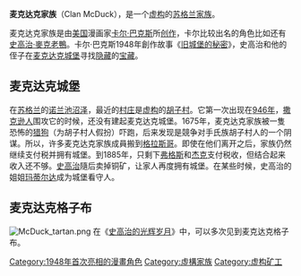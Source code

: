 {{unreferenced|time=2014-11-21T11:16:24+00:00}}
'''麦克达克家族'''（Clan McDuck），是一个[[虚构|虚构]]的[[苏格兰|苏格兰]][[家族|家族]]。

麦克达克家族是由[[美国|美国]]漫画家[[卡尔·巴克斯|卡尔·巴克斯]]所[[创作|创作]]，卡尔比较出名的角色比如还有[[史高治·麥克老鴨|史高治·麥克老鴨]]。卡尔·巴克斯1948年創作故事《[[旧城堡的秘密|旧城堡的秘密]]》，史高治和他的侄子在[[麦克达克城堡|麦克达克城堡]]寻找[[隐藏|隐藏]]的[[宝藏|宝藏]]。

== 麦克达克城堡 ==


在[[苏格兰|苏格兰]]的[[诺兰池|诺兰池]][[沼泽|沼泽]]，最近的[[村庄|村庄]]是[[虚构|虚构]]的[[胡子村|胡子村]]。它第一次出现在[[946年|946年]]，[[撒克逊人|撒克逊人]]围攻它的时候，还没有建起麦克达克城堡。1675年，麦克达克家族被一隻恐怖的[[猎狗|猎狗]]（为胡子村人假扮）吓跑，后来发现是競争对手氏族胡子村人的一个阴谋。所以，许多麦克达克家族成員搬到[[格拉斯哥|格拉斯哥]]。即使在他们离开之后，家族仍然继续支付税并拥有城堡。到1885年，只剩下[[弗格斯|弗格斯]]和[[杰克|杰克]]支付税收，但结合起来收入还不够。[[史高治|史高治]]隨后卖掉铜矿，让家人再度拥有城堡。在某些时候，史高治的姐姐[[玛蒂尔达|玛蒂尔达]]成为城堡看守人。

== 麦克达克格子布 ==
[[File:McDuck_tartan.png|thumb]]
在《[[史高治的光辉岁月|史高治的光辉岁月]]》中，可以多次见到麦克达克格子布。

{{迪士尼角色}}
{{DEFAULTSORT:Clan McDuck}}
[[Category:1948年首次亮相的漫畫角色|Category:1948年首次亮相的漫畫角色]]
[[Category:虛構家族|Category:虛構家族]]
[[Category:虚构矿工|Category:虚构矿工]]